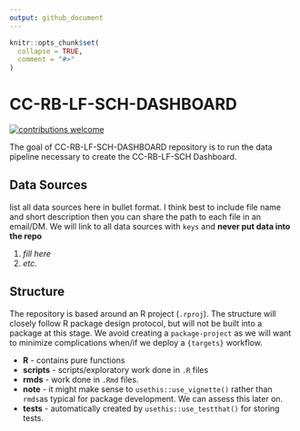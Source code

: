 ```yaml
---
output: github_document
---
```


<!-- README.md is generated from README.Rmd. Please edit that file -->

```r
knitr::opts_chunk$set(
  collapse = TRUE,
  comment = "#>"
)
```

# CC-RB-LF-SCH-DASHBOARD

[![contributions welcome](https://img.shields.io/badge/contributions-welcome-brightgreen.svg?style=flat)](https://github.com/dwyl/esta/issues)

The goal of CC-RB-LF-SCH-DASHBOARD repository is to run the data pipeline necessary to create the CC-RB-LF-SCH Dashboard.

## Data Sources

list all data sources here in bullet format. I think best to include file name and short description then you can share the path to each file in an email/DM. We will link to all data sources with `keys` and **never put data into the repo**

1. *fill here*
2. *etc.*

## Structure

The repository is based around an R project (`.rproj`). The structure will closely follow R package design protocol, but will not be built into a package at this stage. We avoid creating a `package-project` as we will want to minimize complications when/if we deploy a `{targets}` workflow.

- **R** - contains pure functions
- **scripts** - scripts/exploratory work done in `.R` files
- **rmds** - work done in `.Rmd` files.
- **note** - it might make sense to `usethis::use_vignette()` rather than `rmds`as typical for package development. We can assess this later on. 
- **tests** - automatically created by `usethis::use_testthat()` for storing tests.





